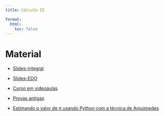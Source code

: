 ```yaml
---
title: Cálculo II

format:
  html:
    toc: false
---
```

# Material


- [Slides-integral](integral.pdf)

- [Slides-EDO](edo.pdf)

- [Curso em videoaulas](https://youtube.com/playlist?list=PLMbyf27J7J7iKWn_2dpxRE1SMeosAZTEY)

- [Provas antigas](provas/)

- [Estimando o valor de $\pi$ usando Python com a técnica de Arquimedes](area-circulo.pdf)